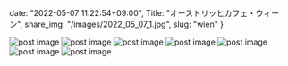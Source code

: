 date: "2022-05-07 11:22:54+09:00",
Title: "オーストリッヒカフェ・ウィーン",
share_img: "/images/2022_05_07_1.jpg",
slug: "wien"
}

<img src="/images/2022_05_07_1.jpg" alt="post image" />
<img src="/images/2022_05_07_2.jpg" alt="post image" />
<img src="/images/2022_05_07_3.jpg" alt="post image" />
<img src="/images/2022_05_07_4.jpg" alt="post image" />
<img src="/images/2022_05_07_5.jpg" alt="post image" />
<img src="/images/2022_05_07_6.jpg" alt="post image" />
<img src="/images/2022_05_07_7.jpg" alt="post image" />
